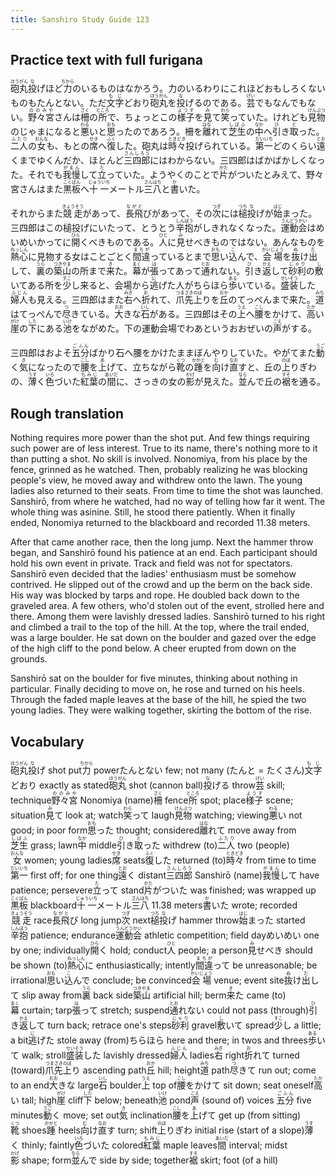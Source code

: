 ```yaml
---
title: Sanshiro Study Guide 123
---
```


## Practice text with full furigana

<p>
<ruby><rb>砲丸</rb><rt>ほうがん</rt></ruby><ruby><rb>投</rb><rt>な</rt></ruby>げほど<ruby><rb>力</rb><rt>ちから</rt></ruby>のいるものはなかろう。力のいるわりにこれほどおもしろくないものもたんとない。ただ<ruby><rb>文字</rb><rt>もじ</rt></ruby>どおり<ruby><rb>砲丸</rb><rt>ほうがん</rt></ruby>を<ruby><rb>投</rb><rt>な</rt></ruby>げるのである。<ruby><rb>芸</rb><rt>げい</rt></ruby>でもなんでもない。<ruby><rb>野々宮</rb><rt>ののみや</rt></ruby>さんは<ruby><rb>柵</rb><rt>さく</rt></ruby>の<ruby><rb>所</rb><rt>ところ</rt></ruby>で、ちょっとこの<ruby><rb>様子</rb><rt>ようす</rt></ruby>を<ruby><rb>見</rb><rt>み</rt></ruby>て<ruby><rb>笑</rb><rt>わら</rt></ruby>っていた。けれども<ruby><rb>見物</rb><rt>けんぶつ</rt></ruby>のじゃまになると<ruby><rb>悪</rb><rt>わる</rt></ruby>いと<ruby><rb>思</rb><rt>おも</rt></ruby>ったのであろう。柵を<ruby><rb>離</rb><rt>はな</rt></ruby>れて<ruby><rb>芝生</rb><rt>しばふ</rt></ruby>の<ruby><rb>中</rb><rt>なか</rt></ruby>へ<ruby><rb>引</rb><rt>ひ</rt></ruby>き<ruby><rb>取</rb><rt>と</rt></ruby>った。<ruby><rb>二人</rb><rt>ふたり</rt></ruby>の<ruby><rb>女</rb><rt>おんな</rt></ruby>も、もとの<ruby><rb>席</rb><rt>せき</rt></ruby>へ<ruby><rb>復</rb><rt>ふく</rt></ruby>した。砲丸は<ruby><rb>時々</rb><rt>ときどき</rt></ruby>投げられている。<ruby><rb>第一</rb><rt>だいいち</rt></ruby>どのくらい<ruby><rb>遠</rb><rt>とお</rt></ruby>くまでゆくんだか、ほとんど<ruby><rb>三四郎</rb><rt>さんしろう</rt></ruby>にはわからない。三四郎はばかばかしくなった。それでも<ruby><rb>我慢</rb><rt>がまん</rt></ruby>して<ruby><rb>立</rb><rt>た</rt></ruby>っていた。ようやくのことで<ruby><rb>片</rb><rt>かた</rt></ruby>がついたとみえて、野々宮さんはまた<ruby><rb>黒板</rb><rt>こくばん</rt></ruby>へ<ruby><rb>十一</rb><rt>じゅういち</rt></ruby>メートル<ruby><rb>三八</rb><rt>さんはち</rt></ruby>と<ruby><rb>書</rb><rt>か</rt></ruby>いた。
</p>

<p>
それからまた<ruby><rb>競走</rb><rt>きょうそう</rt></ruby>があって、<ruby><rb>長飛</rb><rt>ながと</rt></ruby>びがあって、その<ruby><rb>次</rb><rt>つぎ</rt></ruby>には<ruby><rb>槌</rb><rt>つち</rt></ruby><ruby><rb>投</rb><rt>な</rt></ruby>げが<ruby><rb>始</rb><rt>はじ</rt></ruby>まった。三四郎はこの槌投げにいたって、とうとう<ruby><rb>辛抱</rb><rt>しんぼう</rt></ruby>がしきれなくなった。<ruby><rb>運動会</rb><rt>うんどうかい</rt></ruby>はめいめいかってに<ruby><rb>開</rb><rt>ひら</rt></ruby>くべきものである。<ruby><rb>人</rb><rt>ひと</rt></ruby>に<ruby><rb>見</rb><rt>み</rt></ruby>せべきものではない。あんなものを<ruby><rb>熱心</rb><rt>ねっしん</rt></ruby>に見物する女はことごとく<ruby><rb>間違</rb><rt>まちが</rt></ruby>っているとまで<ruby><rb>思</rb><rt>おも</rt></ruby>い<ruby><rb>込</rb><rt>こ</rt></ruby>んで、<ruby><rb>会場</rb><rt>かいじょう</rt></ruby>を<ruby><rb>抜</rb><rt>ぬ</rt></ruby>け<ruby><rb>出</rb><rt>だ</rt></ruby>して、<ruby><rb>裏</rb><rt>うら</rt></ruby>の<ruby><rb>築山</rb><rt>つきやま</rt></ruby>の所まで<ruby><rb>来</rb><rt>き</rt></ruby>た。<ruby><rb>幕</rb><rt>まく</rt></ruby>が<ruby><rb>張</rb><rt>は</rt></ruby>ってあって<ruby><rb>通</rb><rt>とお</rt></ruby>れない。<ruby><rb>引</rb><rt>ひ</rt></ruby>き<ruby><rb>返</rb><rt>かえ</rt></ruby>して<ruby><rb>砂利</rb><rt>じゃり</rt></ruby>の<ruby><rb>敷</rb><rt>し</rt></ruby>いてある所を<ruby><rb>少</rb><rt>すこ</rt></ruby>し来ると、会場から<ruby><rb>逃</rb><rt>に</rt></ruby>げた人がちらほら<ruby><rb>歩</rb><rt>ある</rt></ruby>いている。<ruby><rb>盛装</rb><rt>せいそう</rt></ruby>した<ruby><rb>婦人</rb><rt>ふじん</rt></ruby>も見える。三四郎はまた<ruby><rb>右</rb><rt>みぎ</rt></ruby>へ<ruby><rb>折</rb><rt>お</rt></ruby>れて、<ruby><rb>爪先上</rb><rt>つまさきのぼ</rt></ruby>りを<ruby><rb>丘</rb><rt>おか</rt></ruby>のてっぺんまで来た。<ruby><rb>道</rb><rt>みち</rt></ruby>はてっぺんで<ruby><rb>尽</rb><rt>つ</rt></ruby>きている。<ruby><rb>大</rb><rt>おお</rt></ruby>きな<ruby><rb>石</rb><rt>いし</rt></ruby>がある。三四郎はその<ruby><rb>上</rb><rt>うえ</rt></ruby>へ<ruby><rb>腰</rb><rt>こし</rt></ruby>をかけて、<ruby><rb>高</rb><rt>たか</rt></ruby>い<ruby><rb>崖</rb><rt>がけ</rt></ruby>の<ruby><rb>下</rb><rt>した</rt></ruby>にある<ruby><rb>池</rb><rt>いけ</rt></ruby>をながめた。下の運動会場でわあというおおぜいの<ruby><rb>声</rb><rt>こえ</rt></ruby>がする。
</p>

<p>
三四郎はおよそ<ruby><rb>五分</rb><rt>ごふん</rt></ruby>ばかり石へ腰をかけたままぼんやりしていた。やがてまた<ruby><rb>動</rb><rt>うご</rt></ruby>く<ruby><rb>気</rb><rt>き</rt></ruby>になったので<ruby><rb>腰</rb><rt>こし</rt></ruby>を<ruby><rb>上</rb><rt>あ</rt></ruby>げて、立ちながら<ruby><rb>靴</rb><rt>くつ</rt></ruby>の<ruby><rb>踵</rb><rt>かかと</rt></ruby>を<ruby><rb>向</rb><rt>む</rt></ruby>け<ruby><rb>直</rb><rt>なお</rt></ruby>すと、丘の<ruby><rb>上</rb><rt>のぼ</rt></ruby>りぎわの、<ruby><rb>薄</rb><rt>うす</rt></ruby>く<ruby><rb>色</rb><rt>いろ</rt></ruby>づいた<ruby><rb>紅葉</rb><rt>もみじ</rt></ruby>の<ruby><rb>間</rb><rt>あいだ</rt></ruby>に、さっきの女の<ruby><rb>影</rb><rt>かげ</rt></ruby>が見えた。<ruby><rb>並</rb><rt>なら</rt></ruby>んで丘の<ruby><rb>裾</rb><rt>すそ</rt></ruby>を通る。
</p>


## Rough translation

Nothing requires more power than the shot put. And few things requiring such power are of less interest. True to its name, there's nothing more to it than putting a shot. No skill is involved. Nonomiya, from his place by the fence, grinned as he watched. Then, probably realizing he was blocking people's view, he moved away and withdrew onto the lawn. The young ladies also returned to their seats. From time to time the shot was launched. Sanshirō, from where he watched, had no way of telling how far it went. The whole thing was asinine. Still, he stood there patiently. When it finally ended, Nonomiya returned to the blackboard and recorded 11.38 meters.

After that came another race, then the long jump. Next the hammer throw began, and Sanshirō found his patience at an end. Each participant should hold his own event in private. Track and field was not for spectators. Sanshirō even decided that the ladies' enthusiasm must be somehow contrived. He slipped out of the crowd and up the berm on the back side. His way was blocked by tarps and rope. He doubled back down to the graveled area. A few others, who'd stolen out of the event, strolled here and there. Among them were lavishly dressed ladies. Sanshirō turned to his right and climbed a trail to the top of the hill. At the top, where the trail ended, was a large boulder. He sat down on the boulder and gazed over the edge of the high cliff to the pond below. A cheer erupted from down on the grounds.

Sanshirō sat on the boulder for five minutes, thinking about nothing in particular. Finally deciding to move on, he rose and turned on his heels. Through the faded maple leaves at the base of the hill, he spied the two young ladies. They were walking together, skirting the bottom of the rise.          


## Vocabulary

<p>
<span class="vocabstudy"><ruby><rb>砲丸</rb><rt>ほうがん</rt></ruby><ruby><rb>投</rb><rt>な</rt></ruby>げ&nbsp;shot put</span><span class="vocabstudy"><ruby><rb>力</rb><rt>ちから</rt></ruby>&nbsp;power</span><span class="vocabstudy">たんとない&nbsp;few; not many (たんと = たくさん)</span><span class="vocabstudy"><ruby><rb>文字</rb><rt>もじ</rt></ruby>どおり&nbsp;exactly as stated</span><span class="vocabstudy"><ruby><rb>砲丸</rb><rt>ほうがん</rt></ruby>&nbsp;shot (cannon ball)</span><span class="vocabstudy"><ruby><rb>投</rb><rt>な</rt></ruby>げる&nbsp;throw</span><span class="vocabstudy"><ruby><rb>芸</rb><rt>げい</rt></ruby>&nbsp;skill; technique</span><span class="vocabstudy"><ruby><rb>野々宮</rb><rt>ののみや</rt></ruby>&nbsp;Nonomiya (name)</span><span class="vocabstudy"><ruby><rb>柵</rb><rt>さく</rt></ruby>&nbsp;fence</span><span class="vocabstudy"><ruby><rb>所</rb><rt>ところ</rt></ruby>&nbsp;spot; place</span><span class="vocabstudy"><ruby><rb>様子</rb><rt>ようす</rt></ruby>&nbsp;scene; situation</span><span class="vocabstudy"><ruby><rb>見</rb><rt>み</rt></ruby>て&nbsp;look at; watch</span><span class="vocabstudy"><ruby><rb>笑</rb><rt>わら</rt></ruby>って&nbsp;laugh</span><span class="vocabstudy"><ruby><rb>見物</rb><rt>けんぶつ</rt></ruby>&nbsp;watching; viewing</span><span class="vocabstudy"><ruby><rb>悪</rb><rt>わる</rt></ruby>い&nbsp;not good; in poor form</span><span class="vocabstudy"><ruby><rb>思</rb><rt>おも</rt></ruby>った&nbsp;thought; considered</span><span class="vocabstudy"><ruby><rb>離</rb><rt>はな</rt></ruby>れて&nbsp;move away from</span><span class="vocabstudy"><ruby><rb>芝生</rb><rt>しばふ</rt></ruby>&nbsp;grass; lawn</span><span class="vocabstudy"><ruby><rb>中</rb><rt>なか</rt></ruby>&nbsp;middle</span><span class="vocabstudy"><ruby><rb>引</rb><rt>ひ</rt></ruby>き<ruby><rb>取</rb><rt>と</rt></ruby>った&nbsp;withdrew (to)</span><span class="vocabstudy"><ruby><rb>二人</rb><rt>ふたり</rt></ruby>&nbsp;two (people)</span><span class="vocabstudy"><ruby><rb>女</rb><rt>おんな</rt></ruby>&nbsp;women; young ladies</span><span class="vocabstudy"><ruby><rb>席</rb><rt>せき</rt></ruby>&nbsp;seats</span><span class="vocabstudy"><ruby><rb>復</rb><rt>ふく</rt></ruby>した&nbsp;returned (to)</span><span class="vocabstudy"><ruby><rb>時々</rb><rt>ときどき</rt></ruby>&nbsp;from time to time</span><span class="vocabstudy"><ruby><rb>第一</rb><rt>だいいち</rt></ruby>&nbsp;first off; for one thing</span><span class="vocabstudy"><ruby><rb>遠</rb><rt>とお</rt></ruby>く&nbsp;distant</span><span class="vocabstudy"><ruby><rb>三四郎</rb><rt>さんしろう</rt></ruby>&nbsp;Sanshirō (name)</span><span class="vocabstudy"><ruby><rb>我慢</rb><rt>がまん</rt></ruby>して&nbsp;have patience; persevere</span><span class="vocabstudy"><ruby><rb>立</rb><rt>た</rt></ruby>って&nbsp;stand</span><span class="vocabstudy"><ruby><rb>片</rb><rt>かた</rt></ruby>がついた&nbsp;was finished; was wrapped up</span><span class="vocabstudy"><ruby><rb>黒板</rb><rt>こくばん</rt></ruby>&nbsp;blackboard</span><span class="vocabstudy"><ruby><rb>十一</rb><rt>じゅういち</rt></ruby>メートル<ruby><rb>三八</rb><rt>さんはち</rt></ruby>&nbsp;11.38 meters</span><span class="vocabstudy"><ruby><rb>書</rb><rt>か</rt></ruby>いた&nbsp;wrote; recorded</span>
<span class="vocabstudy"><ruby><rb>競走</rb><rt>きょうそう</rt></ruby>&nbsp;race</span><span class="vocabstudy"><ruby><rb>長飛</rb><rt>ながと</rt></ruby>び&nbsp;long jump</span><span class="vocabstudy"><ruby><rb>次</rb><rt>つぎ</rt></ruby>&nbsp;next</span><span class="vocabstudy"><ruby><rb>槌</rb><rt>つち</rt></ruby><ruby><rb>投</rb><rt>な</rt></ruby>げ&nbsp;hammer throw</span><span class="vocabstudy"><ruby><rb>始</rb><rt>はじ</rt></ruby>まった&nbsp;started</span><span class="vocabstudy"><ruby><rb>辛抱</rb><rt>しんぼう</rt></ruby>&nbsp;patience; endurance</span><span class="vocabstudy"><ruby><rb>運動会</rb><rt>うんどうかい</rt></ruby>&nbsp;athletic competition; field day</span><span class="vocabstudy">めいめい&nbsp;one by one; individually</span><span class="vocabstudy"><ruby><rb>開</rb><rt>ひら</rt></ruby>く&nbsp;hold; conduct</span><span class="vocabstudy"><ruby><rb>人</rb><rt>ひと</rt></ruby>&nbsp;people; a person</span><span class="vocabstudy"><ruby><rb>見</rb><rt>み</rt></ruby>せべき&nbsp;should be shown (to)</span><span class="vocabstudy"><ruby><rb>熱心</rb><rt>ねっしん</rt></ruby>に&nbsp;enthusiastically; intently</span><span class="vocabstudy"><ruby><rb>間違</rb><rt>まちが</rt></ruby>って&nbsp;be unreasonable; be irrational</span><span class="vocabstudy"><ruby><rb>思</rb><rt>おも</rt></ruby>い<ruby><rb>込</rb><rt>こ</rt></ruby>んで&nbsp;conclude; be convinced</span><span class="vocabstudy"><ruby><rb>会場</rb><rt>かいじょう</rt></ruby>&nbsp;venue; event site</span><span class="vocabstudy"><ruby><rb>抜</rb><rt>ぬ</rt></ruby>け<ruby><rb>出</rb><rt>だ</rt></ruby>して&nbsp;slip away from</span><span class="vocabstudy"><ruby><rb>裏</rb><rt>うら</rt></ruby>&nbsp;back side</span><span class="vocabstudy"><ruby><rb>築山</rb><rt>つきやま</rt></ruby>&nbsp;artificial hill; berm</span><span class="vocabstudy"><ruby><rb>来</rb><rt>き</rt></ruby>た&nbsp;came (to)</span><span class="vocabstudy"><ruby><rb>幕</rb><rt>まく</rt></ruby>&nbsp;curtain; tarp</span><span class="vocabstudy"><ruby><rb>張</rb><rt>は</rt></ruby>って&nbsp;stretch; suspend</span><span class="vocabstudy"><ruby><rb>通</rb><rt>とお</rt></ruby>れない&nbsp;could not pass (through)</span><span class="vocabstudy"><ruby><rb>引</rb><rt>ひ</rt></ruby>き<ruby><rb>返</rb><rt>かえ</rt></ruby>して&nbsp;turn back; retrace one's steps</span><span class="vocabstudy"><ruby><rb>砂利</rb><rt>じゃり</rt></ruby>&nbsp;gravel</span><span class="vocabstudy"><ruby><rb>敷</rb><rt>し</rt></ruby>いて&nbsp;spread</span><span class="vocabstudy"><ruby><rb>少</rb><rt>すこ</rt></ruby>し&nbsp;a little; a bit</span><span class="vocabstudy"><ruby><rb>逃</rb><rt>に</rt></ruby>げた&nbsp;stole away (from)</span><span class="vocabstudy">ちらほら&nbsp;here and there; in twos and threes</span><span class="vocabstudy"><ruby><rb>歩</rb><rt>ある</rt></ruby>いて&nbsp;walk; stroll</span><span class="vocabstudy"><ruby><rb>盛装</rb><rt>せいそう</rt></ruby>した&nbsp;lavishly dressed</span><span class="vocabstudy"><ruby><rb>婦人</rb><rt>ふじん</rt></ruby>&nbsp;ladies</span><span class="vocabstudy"><ruby><rb>右</rb><rt>みぎ</rt></ruby>&nbsp;right</span><span class="vocabstudy"><ruby><rb>折</rb><rt>お</rt></ruby>れて&nbsp;turned (toward)</span><span class="vocabstudy"><ruby><rb>爪先上</rb><rt>つまさきのぼ</rt></ruby>り&nbsp;ascending path</span><span class="vocabstudy"><ruby><rb>丘</rb><rt>おか</rt></ruby>&nbsp;hill; height</span><span class="vocabstudy"><ruby><rb>道</rb><rt>みち</rt></ruby>&nbsp;path</span><span class="vocabstudy"><ruby><rb>尽</rb><rt>つ</rt></ruby>きて&nbsp;run out; come to an end</span><span class="vocabstudy"><ruby><rb>大</rb><rt>おお</rt></ruby>きな&nbsp;large</span><span class="vocabstudy"><ruby><rb>石</rb><rt>いし</rt></ruby>&nbsp;boulder</span><span class="vocabstudy"><ruby><rb>上</rb><rt>うえ</rt></ruby>&nbsp;top of</span><span class="vocabstudy"><ruby><rb>腰</rb><rt>こし</rt></ruby>をかけて&nbsp;sit down; seat oneself</span><span class="vocabstudy"><ruby><rb>高</rb><rt>たか</rt></ruby>い&nbsp;tall; high</span><span class="vocabstudy"><ruby><rb>崖</rb><rt>がけ</rt></ruby>&nbsp;cliff</span><span class="vocabstudy"><ruby><rb>下</rb><rt>した</rt></ruby>&nbsp;below; beneath</span><span class="vocabstudy"><ruby><rb>池</rb><rt>いけ</rt></ruby>&nbsp;pond</span><span class="vocabstudy"><ruby><rb>声</rb><rt>こえ</rt></ruby>&nbsp;(sound of) voices</span>
<span class="vocabstudy"><ruby><rb>五分</rb><rt>ごふん</rt></ruby>&nbsp;five minutes</span><span class="vocabstudy"><ruby><rb>動</rb><rt>うご</rt></ruby>く&nbsp;move; set out</span><span class="vocabstudy"><ruby><rb>気</rb><rt>き</rt></ruby>&nbsp;inclination</span><span class="vocabstudy"><ruby><rb>腰</rb><rt>こし</rt></ruby>を<ruby><rb>上</rb><rt>あ</rt></ruby>げて&nbsp;get up (from sitting)</span><span class="vocabstudy"><ruby><rb>靴</rb><rt>くつ</rt></ruby>&nbsp;shoes</span><span class="vocabstudy"><ruby><rb>踵</rb><rt>かかと</rt></ruby>&nbsp;heels</span><span class="vocabstudy"><ruby><rb>向</rb><rt>む</rt></ruby>け<ruby><rb>直</rb><rt>なお</rt></ruby>す&nbsp;turn; shift</span><span class="vocabstudy"><ruby><rb>上</rb><rt>のぼ</rt></ruby>りぎわ&nbsp;initial rise (start of a slope)</span><span class="vocabstudy"><ruby><rb>薄</rb><rt>うす</rt></ruby>く&nbsp;thinly; faintly</span><span class="vocabstudy"><ruby><rb>色</rb><rt>いろ</rt></ruby>づいた&nbsp;colored</span><span class="vocabstudy"><ruby><rb>紅葉</rb><rt>もみじ</rt></ruby>&nbsp;maple leaves</span><span class="vocabstudy"><ruby><rb>間</rb><rt>あいだ</rt></ruby>&nbsp;interval; midst</span><span class="vocabstudy"><ruby><rb>影</rb><rt>かげ</rt></ruby>&nbsp;shape; form</span><span class="vocabstudy"><ruby><rb>並</rb><rt>なら</rt></ruby>んで&nbsp;side by side; together</span><span class="vocabstudy"><ruby><rb>裾</rb><rt>すそ</rt></ruby>&nbsp;skirt; foot (of a hill)</span>
</p>
